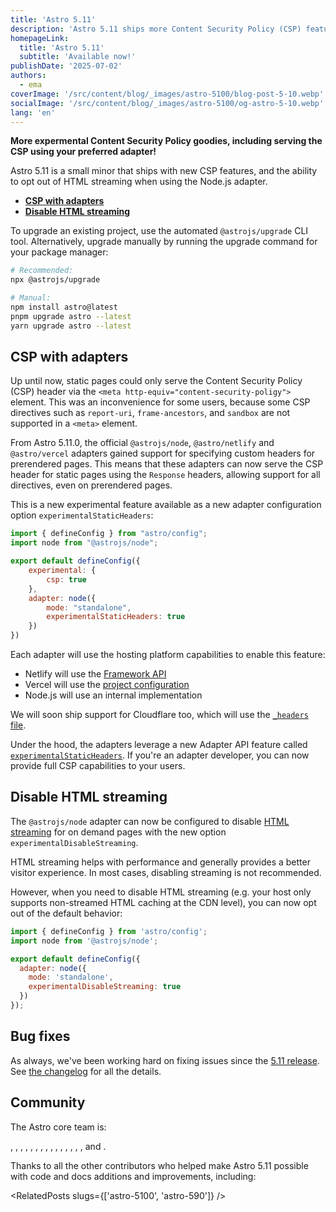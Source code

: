```yaml
---
title: 'Astro 5.11'
description: 'Astro 5.11 ships more Content Security Policy (CSP) features, the ability to disable streaming in the Node.js adapter, and more!'
homepageLink:
  title: 'Astro 5.11'
  subtitle: 'Available now!'
publishDate: '2025-07-02'
authors:
  - ema
coverImage: '/src/content/blog/_images/astro-5100/blog-post-5-10.webp'
socialImage: '/src/content/blog/_images/astro-5100/og-astro-5-10.webp'
lang: 'en'
---
```



**More expermental Content Security Policy goodies, including serving the CSP using your preferred adapter!**

Astro 5.11 is a small minor that ships with new CSP features, and the ability to opt out of HTML streaming when using the Node.js adapter.

- [**CSP with adapters**](#csp-with-adapters)
- [**Disable HTML streaming**](#disable-html-streaming)

To upgrade an existing project, use the automated `@astrojs/upgrade` CLI tool. Alternatively, upgrade manually by running the upgrade command for your package manager:

```sh
# Recommended:
npx @astrojs/upgrade

# Manual:
npm install astro@latest
pnpm upgrade astro --latest
yarn upgrade astro --latest
```

## CSP with adapters

Up until now, static pages could only serve the Content Security Policy (CSP) header via the `<meta http-equiv="content-security-poligy">` element. This was an inconvenience for some users, because some CSP directives such as `report-uri`, `frame-ancestors`, and `sandbox` are not supported in a `<meta>` element.

From Astro 5.11.0, the official `@astrojs/node`, `@astro/netlify` and `@astro/vercel` adapters gained support for specifying custom headers for prerendered pages. This means that these adapters can now serve the CSP header for static pages using the `Response` headers, allowing support for all directives, even on prerendered pages.

This is a new experimental feature available as a new adapter configuration option `experimentalStaticHeaders`:

```js title="astro.config.mjs" ins={10}
import { defineConfig } from "astro/config";
import node from "@astrojs/node";

export default defineConfig({
    experimental: {
        csp: true
    },
    adapter: node({
        mode: "standalone",
        experimentalStaticHeaders: true
    })
})
```

Each adapter will use the hosting platform capabilities to enable this feature:
- Netlify will use the [Framework API](https://docs.netlify.com/frameworks-api/#headers)
- Vercel will use the [project configuration](https://vercel.com/docs/project-configuration#headers)
- Node.js will use an internal implementation

We will soon ship support for Cloudflare too, which will use the [`_headers` file](https://developers.cloudflare.com/pages/configuration/headers/).

Under the hood, the adapters leverage a new Adapter API feature called [`experimentalStaticHeaders`](https://docs.astro.build/en/reference/adapter-reference/#experimentalstaticheaders). If you're an adapter developer, you can now provide full CSP capabilities to your users.

## Disable HTML streaming

The `@astrojs/node` adapter can now be configured to disable [HTML streaming](https://docs.astro.build/en/guides/on-demand-rendering/#html-streaming) for on demand pages with the new option `experimentalDisableStreaming`.

HTML streaming helps with performance and generally provides a better visitor experience. In most cases, disabling streaming is not recommended.

However, when you need to disable HTML streaming (e.g. your host only supports non-streamed HTML caching at the CDN level), you can now opt out of the default behavior:

```js title="astro.config.mjs" ins={7}
import { defineConfig } from 'astro/config';
import node from '@astrojs/node';

export default defineConfig({
  adapter: node({
    mode: 'standalone',
    experimentalDisableStreaming: true
  })
});
```

## Bug fixes

As always, we've been working hard on fixing issues since the [5.11 release](/blog/astro-590). See [the changelog](https://github.com/withastro/astro/blob/main/packages/astro/CHANGELOG.md) for all the details.

## Community

The Astro core team is:

<Mention name="ben" />, <Mention name="caleb" />, <Mention name="chris" />,
<Mention name="ema" />, <Mention name="erika" />, <Mention name="florian" />,
<Mention name="fred" />, <Mention name="fuzzy" />, <Mention name="hideoo" />,
<Mention name="luiz" />, <Mention name="matt" />, <Mention name="matthew" />,
<Mention name="nate" />, <Mention name="reuben" />, <Mention name="sarah" />,
and <Mention name="yan" />.

Thanks to all the other contributors who helped make Astro 5.11 possible with code and docs additions and improvements, including:



<RelatedPosts slugs={['astro-5100', 'astro-590']} />
